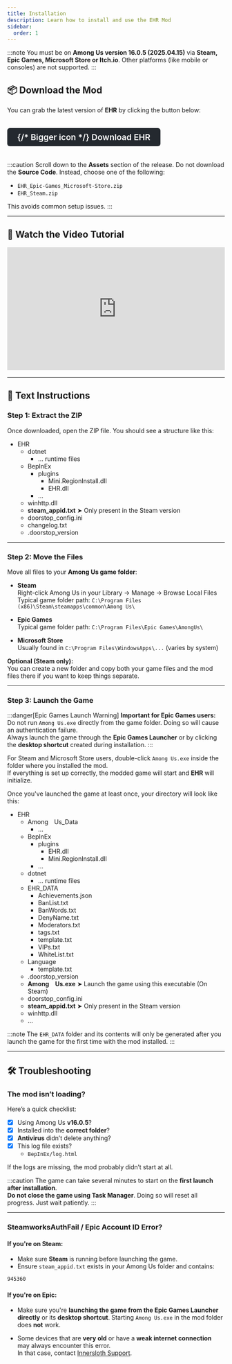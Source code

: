 ```yaml
---
title: Installation
description: Learn how to install and use the EHR Mod
sidebar:
  order: 1
---
```


:::note
You must be on **Among Us version 16.0.5 (2025.04.15)** via **Steam, Epic Games, Microsoft Store or Itch.io**. Other platforms (like mobile or consoles) are not supported.
:::

## 📦 Download the Mod

You can grab the latest version of **EHR** by clicking the button below:

<a href="https://github.com/Gurge44/EndlessHostRoles/releases/latest" target="_blank" rel="noopener" style="
  display: inline-flex;
  align-items: center;
  gap: 0.5em;
  background-color: #24292f;
  color: #fff;
  padding: 0.6em 1.2em;      
  font-size: 1.2rem;
  font-weight: 600;
  border-radius: 6px;
  text-decoration: none;
  line-height: 1;
  margin: 1em 0;
  vertical-align: middle;
">
  <Icon name="github" style="position: relative; top: 0.5px;" size="1.3em" />  {/* Bigger icon */}
  <span style="position: relative; top: -0.5px;">Download EHR</span>
</a>

:::caution
Scroll down to the **Assets** section of the release.
Do not download the **Source Code**. Instead, choose one of the following:

- `EHR_Epic-Games_Microsoft-Store.zip`  
- `EHR_Steam.zip`

This avoids common setup issues.
:::

---

## 🎥 Watch the Video Tutorial

<div style="position: relative; padding-bottom: 56.25%; height: 0; overflow: hidden; max-width: 100%; margin-top: 1rem; margin-bottom: 1rem;">
  <iframe src="https://www.youtube.com/embed/AOLqWCbbrHM" 
          title="YouTube video player"
          loading="lazy"
          frameborder="0"
          allow="accelerometer; autoplay; clipboard-write; encrypted-media; gyroscope; picture-in-picture; web-share"
          allowfullscreen
          style="position: absolute; top: 0; left: 0; width: 100%; height: 100%;">
  </iframe>
</div>

---

## 📝 Text Instructions

### Step 1: Extract the ZIP

Once downloaded, open the ZIP file. You should see a structure like this:

<FileTree>

- EHR
  - dotnet
    - … runtime files
  - BepInEx
    - plugins
      - Mini.RegionInstall.dll
      - EHR.dll
    - …
  - winhttp.dll
  - **steam_appid.txt** ➤ Only present in the Steam version
  - doorstop_config.ini
  - changelog.txt
  - .doorstop_version

</FileTree>

---

### Step 2: Move the Files

Move all files to your **Among Us game folder**:

- **Steam**  
  Right-click Among Us in your Library → Manage → Browse Local Files  
  Typical game folder path: `C:\Program Files (x86)\Steam\steamapps\common\Among Us\`

- **Epic Games**  
  Typical game folder path: `C:\Program Files\Epic Games\AmongUs\`

- **Microsoft Store**  
  Usually found in `C:\Program Files\WindowsApps\...` (varies by system)

**Optional (Steam only):**  
You can create a new folder and copy both your game files and the mod files there if you want to keep things separate.

---

### Step 3: Launch the Game

:::danger[Epic Games Launch Warning]
**Important for Epic Games users:**  
Do not run `Among Us.exe` directly from the game folder. Doing so will cause an authentication failure.  
Always launch the game through the **Epic Games Launcher** or by clicking the **desktop shortcut** created during installation.
:::

For Steam and Microsoft Store users, double-click `Among Us.exe` inside the folder where you installed the mod.  
If everything is set up correctly, the modded game will start and **EHR** will initialize.

Once you've launched the game at least once, your directory will look like this:

<FileTree>

- EHR
  - Among Us_Data
    - …
  - BepInEx
    - plugins
      - EHR.dll
      - Mini.RegionInstall.dll
    - …
  - dotnet
    - … runtime files
  - EHR_DATA
    - Achievements.json
    - BanList.txt
    - BanWords.txt
    - DenyName.txt
    - Moderators.txt
    - tags.txt
    - template.txt             
    - VIPs.txt
    - WhiteList.txt
  - Language
    - template.txt    
  - .doorstop_version
  - **Among Us.exe** ➤ Launch the game using this executable (On Steam)
  - doorstop_config.ini
  - **steam_appid.txt** ➤ Only present in the Steam version
  - winhttp.dll 
  - …

</FileTree>

:::note
The `EHR_DATA` folder and its contents will only be generated after you launch the game for the first time with the mod installed.
:::

---

## 🛠️ Troubleshooting

### The mod isn’t loading?

Here’s a quick checklist:

- [x] Using Among Us **v16.0.5**?
- [x] Installed into the **correct folder**?
- [x] **Antivirus** didn’t delete anything?
- [x] This log file exists?  
  - `BepInEx/log.html`

If the logs are missing, the mod probably didn’t start at all.

:::caution
The game can take several minutes to start on the **first launch after installation**.  
**Do not close the game using Task Manager**. Doing so will reset all progress. Just wait patiently.
:::

---

### SteamworksAuthFail / Epic Account ID Error?

#### If you're on Steam:

- Make sure **Steam** is running before launching the game.
- Ensure `steam_appid.txt` exists in your Among Us folder and contains:

```sh
945360
```
#### If you're on Epic:

- Make sure you're **launching the game from the Epic Games Launcher directly** or its **desktop shortcut**.
  Starting `Among Us.exe` in the mod folder does **not** work.

- Some devices that are **very old** or have a **weak internet connection** may always encounter this error.  
  In that case, contact [Innersloth Support](https://innersloth.zendesk.com).
